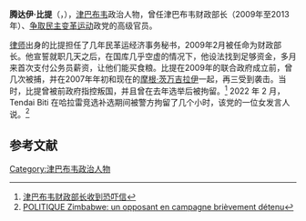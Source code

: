 '''腾达伊·比提'''（{{lang|en|Tendai Biti}}，{{bd|1966年|8月6日|}}），[[津巴布韦|津巴布韦]]政治人物，曾任津巴布韦财政部长（2009年至2013年）、[[争取民主变革运动|争取民主变革运动]]政党的高级官员。

[[律师|律师]]出身的比提担任了几年民革运经济事务秘书，2009年2月被任命为财政部长。他宣誓就职几天之后，在国库几乎空虚的情况下，他设法找到足够资金，多月来首次支付公务员薪资，让他们能买食粮。比提在2009年的联合政府成立前，曾几次被捕，并在2007年年初和现在的[[摩根·茨万吉拉伊|摩根·茨万吉拉伊]]一起，再三受到袭击。当时，比提曾被前政府指控叛国，并且曾在去年选举后被拘留。<ref>[http://www.voanews.com/chinese/2009-07-27-voa105.cfm 津巴布韦财政部长收到恐吓信]</ref> 2022 年 2 月，Tendai Biti 在哈拉雷竞选补选期间被警方拘留了几个小时，该党的一位女发言人说。<ref>[https://www.voaafrique.com/a/6442211.html POLITIQUE
Zimbabwe: un opposant en campagne brièvement détenu]</ref>

==参考文献==
<div class="references-small">
<references />
</div>

{{DEFAULTSORT:Biti, Tendai}}
{{Africa-poli-bio-stub}}
{{VOA}}

[[Category:津巴布韦政治人物|Category:津巴布韦政治人物]]